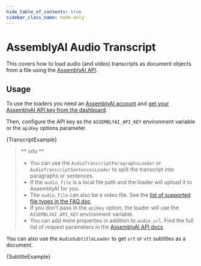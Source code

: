 ```yaml
---
hide_table_of_contents: true
sidebar_class_name: node-only
---
```



# AssemblyAI Audio Transcript

This covers how to load audio (and video) transcripts as document objects from a file using the [AssemblyAI API](https://www.assemblyai.com/docs/API%20reference/transcript).

## Usage

To use the loaders you need an [AssemblyAI account](https://www.assemblyai.com/dashboard/signup) and
[get your AssemblyAI API key from the dashboard](https://www.assemblyai.com/app/account).

Then, configure the API key as the `ASSEMBLYAI_API_KEY` environment variable or the `apiKey` options parameter.


<CodeBlock language="typescript">{TranscriptExample}</CodeBlock>

> ** info **
> - You can use the `AudioTranscriptParagraphsLoader` or `AudioTranscriptSentencesLoader` to split the transcript into paragraphs or sentences.
> - If the `audio_file` is a local file path and the loader will upload it to AssemblyAI for you.
> - The `audio_file` can also be a video file. See the [list of supported file types in the FAQ doc](https://www.assemblyai.com/docs/Concepts/faq#:~:text=file%20types%20are%20supported).
> - If you don't pass in the `apiKey` option, the loader will use the `ASSEMBLYAI_API_KEY` environment variable.
> - You can add more properties in addition to `audio_url`. Find the full list of request parameters in the [AssemblyAI API docs](https://www.assemblyai.com/docs/API%20reference/transcript#create-a-transcript).


You can also use the `AudioSubtitleLoader` to get `srt` or `vtt` subtitles as a document.


<CodeBlock language="typescript">{SubtitleExample}</CodeBlock>
